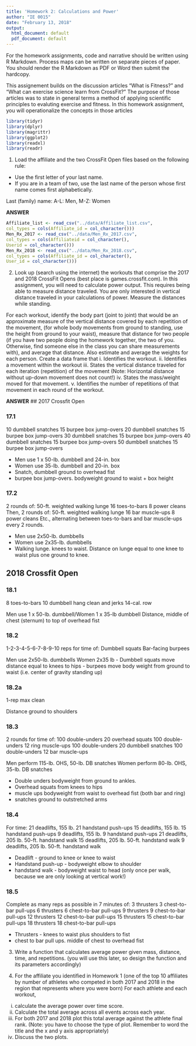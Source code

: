 ```yaml
---
title: 'Homework 2: Calculations and Power'
author: "IE 0015"
date: "February 13, 2018"
output:
  html_document: default
  pdf_document: default
---
```


For the homework assignments, code and narrative should be written using R Markdown.  Process maps can be written on separate pieces of paper. You should render the R Markdown as PDF or Word then submit the hardcopy.

This assignement builds on the discussion articles "What is Fitness?" and "What can exercise science learn from CrossFit?"  The purpose of those articles was to state in general terms a method of applying scientific principles to evaluting exercise and fitness.  In this homework assignment, you will operationalize the concepts in those articles 


```r
library(tidyr)
library(dplyr)
library(magrittr)
library(ggplot2)
library(readxl)
library(readr)
```



1. Load the affiliate and the two CrossFit Open files based on the following rule:

-  Use the first letter of your last name. 
-  If you are in a team of two, use the last name of the person whose first name comes first alphabetically.

Last (family) name:  A-L: Men,  M-Z: Women


**ANSWER**
```r
Affiliate_list <- read_csv("../data/Affiliate_list.csv",
col_types = cols(Affiliate_id = col_character()))
Men_Rx_2017 <- read_csv("../data/Men_Rx_2017.csv",
col_types = cols(Affiliateid = col_character(),
Userid = col_character()))
Men_Rx_2018 <- read_csv("../data/Men_Rx_2018.csv",
col_types = cols(Affiliate_id = col_character(),
User_id = col_character()))
```


2.  Look up (search using the internet) the workouts that comprise the 2017 and 2018 CrossFit Opens (best place is games.crossfit.com).  In this assignment, you will need to calculate power output.  This requires being able to measure distance traveled.  You are only interested in vertical distance traveled in your calculations of power.  Measure the distances while standing.

For each workout, identify the body part (joint to joint) that would be an approximate measure of the vertical distance covered by each repetition of the movement, (for whole body movements from ground to standing, use the height from ground to your waist), measure that distance for two people (if you have two people doing the homework together, the two of you. Otherwise, find someone else in the class you can share measurements with), and average that distance.  Also estimate and average the weights for each person.  Create a data frame that 
    i. Identifies the workout.
    ii.  Identifies a movement within the workout
    iii. States the vertical distance traveled for each iteration (repetition) of the movement (Note: Horizontal distance without up-down movement does not count!)
    iv. States the mass/weight moved for that movement.
    v. Identifies the number of repetitions of that movement in each round of the workout.



**ANSWER**
## 2017 Crossfit Open

### 17.1
10 dumbbell snatches
15 burpee box jump-overs
20 dumbbell snatches
15 burpee box jump-overs
30 dumbbell snatches
15 burpee box jump-overs
40 dumbbell snatches
15 burpee box jump-overs
50 dumbbell snatches
15 burpee box jump-overs

- Men use 1 x 50-lb. dumbbell and 24-in. box
- Women use 35-lb. dumbbell and 20-in. box
- Snatch, dumbbell ground to overhead fist
- burpee box jump-overs.  bodyweight ground to waist + box height

### 17.2
2 rounds of:
  50-ft. weighted walking lunge
  16 toes-to-bars
  8 power cleans
Then, 2 rounds of:
  50-ft. weighted walking lunge
  16 bar muscle-ups
  8 power cleans
Etc., alternating between toes-to-bars and bar muscle-ups every 2 rounds.

- Men use 2x50-lb. dumbbells
- Women use 2x35-lb. dumbbells
-  Walking lunge.  knees to waist.  Distance on lunge equal to one knee to waist plus one ground to knee. 

## 2018 Crossfit Open

### 18.1
8 toes-to-bars
10 dumbbell hang clean and jerks
14-cal. row

Men use 1 x 50-lb. dumbbell/Women 1 x 35-lb dumbbell
Distance, middle of chest (sternum) to top of overhead fist

### 18.2
1-2-3-4-5-6-7-8-9-10 reps for time of:
Dumbbell squats
Bar-facing burpees

Men use 2x50-lb. dumbbells Women 2x35 lb
- Dumbbell squats move distance equal to knees to hips
- burpees move body weight from ground to waist (i.e. center of gravity standing up)

### 18.2a
1-rep max clean

Distance ground to shoulders

### 18.3
2 rounds for time of:
100 double-unders
20 overhead squats
100 double-unders
12 ring muscle-ups
100 double-unders
20 dumbbell snatches
100 double-unders
12 bar muscle-ups

Men perform 115-lb. OHS, 50-lb. DB snatches
Women perform 80-lb. OHS, 35-lb. DB snatches

- Double unders bodyweight from ground to ankles.
- Overhead squats from knees to hips
- muscle ups bodyweight from waist to overhead fist (both bar and ring)
- snatches ground to outstretched arms

### 18.4

For time:
21 deadlifts, 155 lb.
21 handstand push-ups
15 deadlifts, 155 lb.
15 handstand push-ups
9 deadlifts, 155 lb.
9 handstand push-ups
21 deadlifts, 205 lb.
50-ft. handstand walk
15 deadlifts, 205 lb.
50-ft. handstand walk
9 deadlifts, 205 lb.
50-ft. handstand walk

-  Deadlift - ground to knee or knee to waist
-  Handstand push-up - bodyweight elbow to shoulder
-  handstand walk - bodyweight waist to head (only once per walk, because we are only looking at vertical work!)

### 18.5
Complete as many reps as possible in 7 minutes of:
3 thrusters
3 chest-to-bar pull-ups
6 thrusters
6 chest-to-bar pull-ups
9 thrusters
9 chest-to-bar pull-ups
12 thrusters
12 chest-to-bar pull-ups
15 thrusters
15 chest-to-bar pull-ups
18 thrusters
18 chest-to-bar pull-ups

-  Thrusters - knees to waist plus shoulders to fist
-  chest to bar pull ups.  middle of chest to overhead fist


3.  Write a function that calculates average power given mass, distance, time, and repetitions. (you will use this later, so design the function and its parameters accordingly)


4.  For the affiliate you identified in Homework 1 (one of the top 10 affiliates by number of athletes who competed in both 2017 and 2018 in the region that represents where you were born) For each athlete and each workout, 
  i. calculate the average power over time score.
  ii. Calculate the total average across all events across each year.
  iii.  For both 2017 and 2018 plot this total average against the athlete final rank. (Note: you have to choose the type of plot. Remember to word the title and the x and y axis appropriately)
  iv.  Discuss the two plots.



